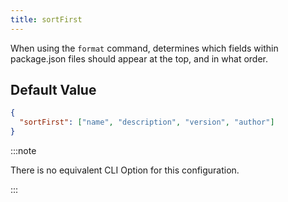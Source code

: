```yaml
---
title: sortFirst
---
```


When using the `format` command, determines which fields within package.json files should appear at the top, and in what order.

## Default Value

```json title=".synopkgrc"
{
  "sortFirst": ["name", "description", "version", "author"]
}
```

:::note

There is no equivalent CLI Option for this configuration.

:::
